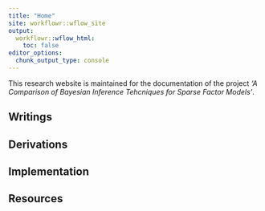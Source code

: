 ```yaml
---
title: "Home"
site: workflowr::wflow_site
output:
  workflowr::wflow_html:
    toc: false
editor_options:
  chunk_output_type: console
---
```


This research website is maintained for the documentation of the project *'A Comparison of Bayesian Inference Tehcniques for Sparse Factor Models'*.

## Writings

## Derivations

## Implementation

## Resources